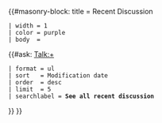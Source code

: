 {{#masonry-block: title = Recent Discussion
 | width = 1
 | color = purple
 | body  = 
{{#ask: [[Talk:+]]
 | format = ul
 | sort   = Modification date
 | order  = desc
 | limit  = 5
 | searchlabel = <strong>See all recent discussion</strong>
}}
}}